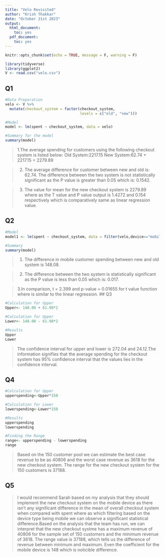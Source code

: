---
title: "Velo Revisited"
author: "Krish Thakkar"
date: "October 21st 2023"
output:
  html_document:
    toc: yes
  pdf_document:
    toc: yes
---

```{r setup, include=FALSE}
knitr::opts_chunk$set(echo = TRUE, message = F, warning = F)

library(tidyverse)
library(ggplot2)
V <- read.csv("velo.csv")

```
## Q1

```{r}

#Data Preparation
velo <- V %>% 
  mutate(checkout_system = factor(checkout_system, 
                                  levels = c("old", "new"))) 

#Model
model <- lm(spent ~ checkout_system, data = velo)

#Summary for the model
summary(model)
```
>1.The average spending for customers using the following checkout system is listed below:
Old System:2217.15
New System:62.74 + 2217.15 = 2279.89

>2. The average difference for customer between new and old is: 62.74. The difference between the two system is not statistically significant as the P value is greater than 0.05 which is: 0.1542.

>3. The value for mean for the new checkout system is 2279.89 where as the T value and P value output is 1.4272 and 0.154 respectively which is comparatively same as linear regression value. 

## Q2

```{r}
#Model
model1 <- lm(spent ~ checkout_system, data = filter(velo,device=="mobile"))

#Summary
summary(model)
```
>1. The difference in mobile customer spending between new and old system is 148.08.

>2. The difference between the two system is statistically significant as the P value is less than 0.05 which is: 0.017.

>3.In comparison, t = 2.399 and p-value = 0.01655 for t value function where is similar to the linear regression.
## Q3

```{r}
#Calculation for Upper
Upper<- 148.08 + 61.98*2

#Calculation for Upper
Lower<- 148.08 - 61.98*2

#Results
Upper
Lower
```
>The confidence interval for upper and lower is 272.04 and 24.12.The information signifies that the average spending for the checkout system has 95% confidence interval that the values lies in the confidence interval.


## Q4

```{r}

#Calculation for Upper
upperspending<-Upper*150

#Calculation for Lower
lowerspending<-Lower*150

#Results
upperspending
lowerspending

#Finding the Range
range<- upperspending - lowerspending
range
```
>Based on the 150 customer pool we can estimate the best case revenue to be as 40806 and the worst case revenue as 3618 for the new checkout system. The range for the new checkout system for the 150 customers is 37188.

## Q5
>I would recommend Sarah based on my analysis that they should implement the new checkout system on the mobile device as there isn't any significant difference in the mean of overall checkout system when compared with spent where as which filtering based on the device type being mobile we can observe a significant statistical difference.Based on the analysis that the team has run, we can interpret that the new checkout systme has a maximum revenue of 40806 for the sample set of 150 customers and the minimum revenue of 3618. The range value is 37188, which tells us the difference of revenue between minimum and maximum. Even the coefficient for the mobile device is 148 which is noticible difference. 


